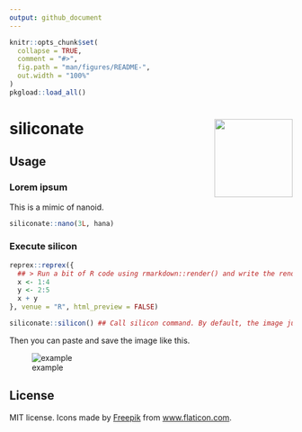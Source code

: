 ```yaml
---
output: github_document
---
```


<!-- README.md is generated from README.Rmd. Please edit that file -->

```r
knitr::opts_chunk$set(
  collapse = TRUE,
  comment = "#>",
  fig.path = "man/figures/README-",
  out.width = "100%"
)
pkgload::load_all()
```

# siliconate <a href='https://paithiov909.github.io/siliconate'><img src='man/figures/logo.png' align="right" height="139" /></a>

<!-- badges: start -->
<!-- badges: end -->

## Usage

### Lorem ipsum

This is a mimic of nanoid.

```r
siliconate::nano(3L, hana)
```

### Execute silicon

```r
reprex::reprex({
  ## > Run a bit of R code using rmarkdown::render() and write the rendered result to user's clipboard.
  x <- 1:4
  y <- 2:5
  x + y
}, venue = "R", html_preview = FALSE)

siliconate::silicon() ## Call silicon command. By default, the image just goes to clipboard.
```

Then you can paste and save the image like this.

![example](https://rawcdn.githack.com/paithiov909/siliconate/26780202b0407694c380f3493b44215c1dee5247/man/figures/siliconate_example.jpg)

## License

MIT license. Icons made by [Freepik](https://www.freepik.com) from [www.flaticon.com](https://www.flaticon.com/).

